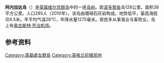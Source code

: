 {{Infobox islands
| name             = 阿内加达岛
| native name      = Anegada
| native name lang = en
| image name       = AnegadaWestEndAerial.jpg
| image caption    =
| pushpin_map      = British Virgin Islands
| pushpin_map_caption = The location of Anegada within the British Virgin Islands
| coordinates      = {{coord|18|44|N|64|20|W|region:VG_type:isle|display=title,inline}}
| location         = [[大西洋|大西洋]]
| island type      = {{le|上升珊瑚环礁|Raised coral atoll}}
| archipelago      = [[维尔京群岛|维尔京群岛]]
| area km2         = 38
| country          = {{UK}}
| country admin divisions title     = [[英國海外領土|海外领土]]
| country admin divisions           = {{VGB}}
| population       = 285
| population as of = 2010
| population footnotes = <ref>{{cite web|url=http://www.bvi.gov.vg/sites/default/files/resources/virgin_islands_population_and_housing_census_2010.pdf|title=Virgin Islands 2010 Population and Housing Census Report|page=6|access-date=7 January 2019}}</ref>
| density km2      = auto
| timezone1        = [[Atlantic_Time_Zone|AST]]
| utc_offset1      = -4
| module = {{Infobox lighthouse|embed=yes|qid=Q106116758|lightsource=[[太阳能|太阳能]]<ref>[https://www.unc.edu/~rowlett/lighthouse/vgb.htm British Virgin Islands] ''The Lighthouse Directory''. University of North Carolina at Chapel Hill. Retrieved  7 September 2016</ref><ref>{{cite ngall|110|2016|}}</ref>}}
}}
'''阿内加达岛'''（{{lang-en|Anegada}}）是[[英属维尔京群岛|英属维尔京群岛]]中的一座[[岛屿|岛屿]]。距[[波多黎各|波多黎各]]岛128公里。面积38平方公里。人口285人（2010年）。该岛由珊瑚石灰岩构成。地势低平，最高海拔仅8.5米。年平均气温26℃，年降水量1275毫米。居民多从事渔业与畜牧业。岛上有[[奥古斯特·乔治机场|奥古斯特·乔治机场]]。

== 参考资料 ==
{{reflist}}

[[Category:英屬處女群島|Category:英屬處女群島]]
[[Category:英格兰前殖民地|Category:英格兰前殖民地]]

{{BritishVirginIslands-geo-stub}}